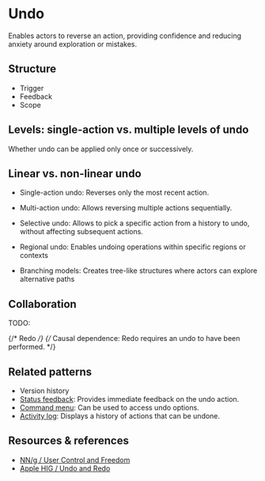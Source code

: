 
<Meta title="Patterns/Undo" />

# Undo

Enables actors to reverse an action, providing confidence and reducing anxiety around exploration or mistakes.

## Structure

- Trigger
- Feedback
- Scope

## Levels: single-action vs. multiple levels of undo
Whether undo can be applied only once or successively.

## Linear vs. non-linear undo

- Single-action undo: Reverses only the most recent action.
- Multi-action undo: Allows reversing multiple actions sequentially.

- Selective undo: Allows to pick a specific action from a history to undo, without affecting subsequent actions.
- Regional undo: Enables undoing operations within specific regions or contexts
- Branching models: Creates tree-like structures where actors can explore alternative paths

## Collaboration

TODO:

{/* Redo */}
{/* Causal dependence: Redo requires an undo to have been performed. */}

## Related patterns

- Version history
- [Status feedback](../?path=/docs/patterns-status-feedback--docs): Provides immediate feedback on the undo action.
- [Command menu](../?path=/docs/patterns-command-menu--docs): Can be used to access undo options.
- [Activity log](../?path=/docs/patterns-activity-log--docs): Displays a history of actions that can be undone.

## Resources & references

- [NN/g / User Control and Freedom](https://www.nngroup.com/articles/user-control-and-freedom/)
- [Apple HIG / Undo and Redo](https://developer.apple.com/design/human-interface-guidelines/undo-and-redo/)